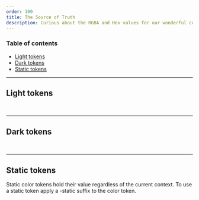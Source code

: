 ```yaml
---
order: 100
title: The Source of Truth
description: Curious about the RGBA and Hex values for our wonderful color tokens? Ponder no longer!
---
```


### Table of contents

- [Light tokens](/zzz/color-codes#Light%20tokens)
- [Dark tokens](/zzz/color-codes#Dark%20tokens)
- [Static tokens](/zzz/color-codes#Static%20tokens)

---

## Light tokens

<HexRGBAColorSamples group="light" />

<BR />

---

## Dark tokens

<HexRGBAColorSamples group="dark" />

<BR />

---

## Static tokens

Static color tokens hold their value regardless of the current context. To use a static token apply a -static suffix to the color token.

<HexRGBAColorSamples group="static" />

<BR />
